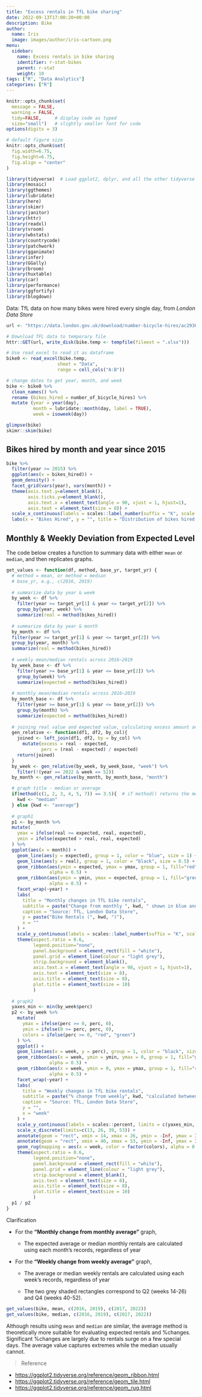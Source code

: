 ```yaml
---
title: "Excess rentals in TfL bike sharing"
date: 2022-09-13T17:00:20+00:00
description: Bike
author:
  name: Iris
  image: images/author/iris-cartoon.png
menu:
  sidebar:
    name: Excess rentals in bike sharing
    identifier: r-stat-bikes
    parent: r-stat
    weight: 10
tags: ["R", "Data Analytics"]
categories: ["R"]
---
```


```r
knitr::opts_chunk$set(
  message = FALSE, 
  warning = FALSE, 
  tidy=FALSE,     # display code as typed
  size="small")   # slightly smaller font for code
options(digits = 3)

# default figure size
knitr::opts_chunk$set(
  fig.width=6.75, 
  fig.height=6.75,
  fig.align = "center"
)
```

```r

library(tidyverse)  # Load ggplot2, dplyr, and all the other tidyverse packages
library(mosaic)
library(ggthemes)
library(lubridate)
library(here)
library(skimr)
library(janitor)
library(httr)
library(readxl)
library(vroom)
library(wbstats)
library(countrycode)
library(patchwork)
library(gganimate)
library(infer)
library(GGally)
library(broom)
library(huxtable)
library(car)
library(performance)
library(ggfortify)
library(blogdown)
```


Data: TfL data on how many bikes were hired every single day, from *London Data Store*

```r
url <- "https://data.london.gov.uk/download/number-bicycle-hires/ac29363e-e0cb-47cc-a97a-e216d900a6b0/tfl-daily-cycle-hires.xlsx"

# Download TFL data to temporary file
httr::GET(url, write_disk(bike.temp <- tempfile(fileext = ".xlsx")))

# Use read_excel to read it as dataframe
bike0 <- read_excel(bike.temp,
                   sheet = "Data",
                   range = cell_cols("A:B"))

# change dates to get year, month, and week
bike <- bike0 %>% 
  clean_names() %>% 
  rename (bikes_hired = number_of_bicycle_hires) %>% 
  mutate (year = year(day),
          month = lubridate::month(day, label = TRUE),
          week = isoweek(day))
```

```r
glimpse(bike)
skimr::skim(bike)
```

## Bikes hired by month and year since 2015

```r
bike %>% 
  filter(year >= 2015) %>% 
  ggplot(aes(x = bikes_hired)) + 
  geom_density() + 
  facet_grid(vars(year), vars(month)) + 
  theme(axis.text.y=element_blank(),
        axis.ticks.y=element_blank(), 
        axis.text.x = element_text(angle = 90, vjust = 1, hjust=1), 
        axis.text = element_text(size = 8)) + 
  scale_x_continuous(labels = scales::label_number(suffix = "K", scale = 0.001)) + 
  labs(x = "Bikes Hired", y = "", title = "Distribution of bikes hired per month")
```

## Monthly & Weekly Deviation from Expected Level

The code below creates a function to summary data with either `mean` or `median`, and then replicates graphs.

```r
get_values <- function(df, method, base_yr, target_yr) {
  # method = mean, or method = median
  # base_yr, e.g., c(2016, 2019)
  
  # summarize data by year & week
  by_week <- df %>% 
    filter(year >= target_yr[1] & year <= target_yr[2]) %>% 
    group_by(year, week) %>% 
    summarize(real = method(bikes_hired))
  
  # summarize data by year & month
  by_month <- df %>% 
  filter(year >= target_yr[1] & year <= target_yr[2]) %>% 
  group_by(year, month) %>% 
  summarize(real = method(bikes_hired))
  
  # weekly mean/median rentals across 2016~2019
  by_week_base <- df %>% 
    filter(year >= base_yr[1] & year <= base_yr[2]) %>% 
    group_by(week) %>% 
    summarize(expected = method(bikes_hired))
  
  # monthly mean/median rentals across 2016~2019
  by_month_base <- df %>% 
    filter(year >= base_yr[1] & year <= base_yr[2]) %>% 
    group_by(month) %>% 
    summarize(expected = method(bikes_hired))
  
  # joining real value and expected value, calculating excess amount and percentage changes
  gen_relative <- function(df1, df2, by_col){
    joined <- left_join(df1, df2, by = by_col) %>% 
      mutate(excess = real - expected, 
             perc = (real - expected) / expected)
    return(joined)
  }
  by_week <- gen_relative(by_week, by_week_base, "week") %>% 
    filter(!(year == 2022 & week == 52))
  by_month <- gen_relative(by_month, by_month_base, "month")

  # graph title - median or average
  if(method(c(1, 2, 3, 4, 5, 7)) == 3.5){  # if method() returns the median
    kwd <- "median"
  } else {kwd <- "average"}
  
  # graph1
  p1 <- by_month %>% 
  mutate(
    ymax = ifelse(real >= expected, real, expected), 
    ymin = ifelse(expected > real, real, expected)
  ) %>% 
  ggplot(aes(x = month)) +
    geom_line(aes(y = expected), group = 1, color = "blue", size = 1) + 
    geom_line(aes(y = real), group = 1, color = "black", size = 0.5) + 
    geom_ribbon(aes(ymin = expected, ymax = ymax, group = 1, fill="red"), 
                alpha = 0.5) + 
    geom_ribbon(aes(ymin = ymin, ymax = expected, group = 1, fill="green"), 
                alpha = 0.5) + 
    facet_wrap(~year) + 
    labs(
      title = "Monthly changes in TfL bike rentals", 
      subtitle = paste("Change from monthly ", kwd, " shown in blue and calculated between 2016-2019"), 
      caption = "Source: TfL, London Data Store", 
      y = paste("Bike Rentals (", kwd, ")"), 
      x = ""
    ) + 
    scale_y_continuous(labels = scales::label_number(suffix = "K", scale = 0.001)) + 
    theme(aspect.ratio = 0.6, 
          legend.position="none", 
          panel.background = element_rect(fill = "white"), 
          panel.grid = element_line(colour = "light grey"),
          strip.background = element_blank(), 
          axis.text.x = element_text(angle = 90, vjust = 1, hjust=1), 
          axis.text = element_text(size = 8), 
          axis.title = element_text(size = 8), 
          plot.title = element_text(size = 10)
          )
  
  # graph2
  yaxes_min <- min(by_week$perc)
  p2 <- by_week %>% 
    mutate(
      ymax = ifelse(perc >= 0, perc, 0), 
      ymin = ifelse(0 >= perc, perc, 0), 
      colors = ifelse(perc >= 0, "red", "green")
    ) %>% 
    ggplot() + 
    geom_line(aes(x = week, y = perc), group = 1, color = "black", size = 0.5) + 
    geom_ribbon(aes(x = week, ymin = ymin, ymax = 0, group = 1, fill="green"), 
                alpha = 0.5) + 
    geom_ribbon(aes(x = week, ymin = 0, ymax = ymax, group = 1, fill="red"), 
                alpha = 0.5) + 
    facet_wrap(~year) + 
    labs(
      title = "Weekly changes in TfL bike rentals", 
      subtitle = paste("% change from weekly", kwd, "calculated between 2016-2019"), 
      caption = "Source: TfL, London Data Store", 
      y = "", 
      x = "week"
    ) + 
    scale_y_continuous(labels = scales::percent, limits = c(yaxes_min, 1.1)) + 
    scale_x_discrete(limits=c(13, 26, 39, 53)) + 
    annotate(geom = "rect", xmin = 14, xmax = 26, ymin = -Inf, ymax = Inf, fill = "grey", alpha = 0.3) + 
    annotate(geom = "rect", xmin = 40, xmax = 53, ymin = -Inf, ymax = Inf, fill = "grey", alpha = 0.3) + 
    geom_rug(mapping = aes(x = week, color = factor(colors), alpha = 0.5), sides = "b") + 
    theme(aspect.ratio = 0.6, 
          legend.position="none", 
          panel.background = element_rect(fill = "white"), 
          panel.grid = element_line(colour = "light grey"), 
          strip.background = element_blank(), 
          axis.text = element_text(size = 8), 
          axis.title = element_text(size = 8), 
          plot.title = element_text(size = 10)
          )
  p1 / p2
}
```

Clarification 

- For the **"Monthly change from monthly average"** graph, 

    - The expected average or median monthly rentals are calculated using each month's records, regardless of year

-   For the **"Weekly change from weekly average"** graph,

    - The average or median weekly rentals are calculated using each week's records, regardless of year
    
    - The two grey shaded rectangles correspond to Q2 (weeks 14-26) and Q4 (weeks 40-52).

```r
get_values(bike, mean, c(2016, 2019), c(2017, 2022))
get_values(bike, median, c(2016, 2019), c(2017, 2022))
```

Although results using `mean` and `median` are similar, the average method is theoretically more suitable for evaluating expected rentals and %changes. Significant %changes are largely due to rentals surge on a few special days. The average value captures extremes while the median usually cannot. 

> Reference

-   <https://ggplot2.tidyverse.org/reference/geom_ribbon.html>
-   <https://ggplot2.tidyverse.org/reference/geom_tile.html>
-   <https://ggplot2.tidyverse.org/reference/geom_rug.html>

